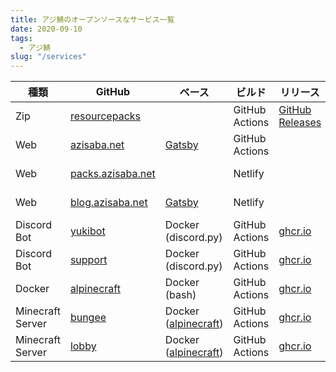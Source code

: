 ```yaml
---
title: アジ鯖のオープンソースなサービス一覧
date: 2020-09-10
tags:
  - アジ鯖
slug: "/services"
---
```


| 種類 | GitHub | ベース | ビルド | リリース | デプロイ |
| - | - | - | - | - | - |
| Zip | [resourcepacks](https://github.com/azisaba/resourcepacks) | | GitHub Actions | [GitHub Releases](https://github.com/azisaba/resourcepacks/releases/latest) | |
| Web | [azisaba.net](https://github.com/azisaba/azisaba.net) | [Gatsby](https://github.com/gatsbyjs/gatsby-starter-default) | GitHub Actions | | Firebase |
| Web | [packs.azisaba.net](https://github.com/azisaba/packs.azisaba.net) | | Netlify | | [![Netlify Status](https://api.netlify.com/api/v1/badges/5ff21623-8e45-4b52-ab4a-0f524e079b5a/deploy-status)](https://app.netlify.com/sites/peaceful-darwin-4ca5ac/deploys) |
| Web | [blog.azisaba.net](https://github.com/azisaba/blog.azisaba.net) | [Gatsby](https://github.com/LekoArts/gatsby-starter-minimal-blog) | Netlify | | [![Netlify Status](https://api.netlify.com/api/v1/badges/757a5287-f357-4095-892f-2efa7d0abad4/deploy-status)](https://app.netlify.com/sites/boring-ride-93b00f/deploys) |
| Discord Bot | [yukibot](https://github.com/azisaba/yukibot) | Docker (discord.py) | GitHub Actions | [ghcr.io](https://github.com/orgs/azisaba/packages/container/yukibot/latest) | GCE |
| Discord Bot | [support](https://github.com/azisaba/support) | Docker (discord.py) | GitHub Actions | [ghcr.io](https://github.com/orgs/azisaba/packages/container/support/latest) | GCE |
| Docker | [alpinecraft](https://github.com/azisaba/alpinecraft) | Docker (bash) | GitHub Actions | [ghcr.io](https://github.com/orgs/azisaba/packages/container/alpinecraft/latest) | |
| Minecraft Server | [bungee](https://github.com/azisaba/bungee) | Docker ([alpinecraft](https://github.com/orgs/azisaba/packages/container/alpinecraft/latest)) | GitHub Actions | [ghcr.io](https://github.com/orgs/azisaba/packages/container/bungee/latest) | アジ鯖 |
| Minecraft Server | [lobby](https://github.com/azisaba/lobby) | Docker ([alpinecraft](https://github.com/orgs/azisaba/packages/container/alpinecraft/latest)) | GitHub Actions | [ghcr.io](https://github.com/orgs/azisaba/packages/container/lobby/latest) | アジ鯖 |
